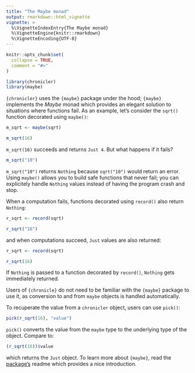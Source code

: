 ```yaml
---
title: "The Maybe monad"
output: rmarkdown::html_vignette
vignette: >
  %\VignetteIndexEntry{The Maybe monad}
  %\VignetteEngine{knitr::rmarkdown}
  %\VignetteEncoding{UTF-8}
---
```


```r
knitr::opts_chunk$set(
  collapse = TRUE,
  comment = "#>"
)
```

```r
library(chronicler)
library(maybe)
```

`{chronicler}` uses the `{maybe}` package under the hood; `{maybe}` implements the *Maybe* 
monad which provides an elegant solution to situations where functions fail. As an example,
let’s consider the `sqrt()` function decorated using `maybe()`:

```r
m_sqrt <- maybe(sqrt)

m_sqrt(16)
```

`m_sqrt(16)` succeeds and returns `Just 4`. But what happens if it fails?

```r
m_sqrt("10")
```

`m_sqrt("10")` returns `Nothing` because `sqrt("10")` would return an error. Using `maybe()` allows
you to build safe functions that never fail; you can explicitely handle `Nothing` values instead
of having the program crash and stop.

When a computation fails, functions decorated using `record()` also return `Nothing`:

```r
r_sqrt <- record(sqrt)

r_sqrt("16")
```

and when computations succeed, `Just` values are also returned:

```r
r_sqrt <- record(sqrt)

r_sqrt(16)
```

If `Nothing` is passed to a function decorated by `record()`, `Nothing` gets immediately returned.

Users of `{chronicle}` do not need to be familiar with the `{maybe}` package to use it, as conversion
to and from `maybe` objects is handled automatically.

To recuperate the value from a `chronicler` object, users can use `pick()`:

```r
pick(r_sqrt(16), "value")
```

`pick()` converts the value from the `maybe` type to the underlying type of the object. Compare
to:

```r
(r_sqrt(16))$value
```

which returns the `Just` object. To learn more about `{maybe}`, read the 
[package’s](https://armcn.github.io/maybe/) readme which provides a nice introduction.